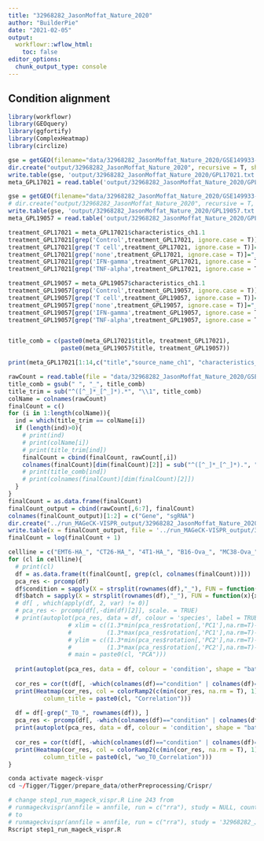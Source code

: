 ```yaml
---
title: "32968282_JasonMoffat_Nature_2020"
author: "BuilderPie"
date: "2021-02-05"
output: 
  workflowr::wflow_html:
    toc: false
editor_options:
  chunk_output_type: console
---
```


## Condition alignment

```r
library(workflowr)
library(GEOquery)
library(ggfortify)
library(ComplexHeatmap)
library(circlize)

gse = getGEO(filename="data/32968282_JasonMoffat_Nature_2020/GSE149933-GPL17021_series_matrix.txt.gz",GSEMatrix=TRUE,getGPL = FALSE)
dir.create("output/32968282_JasonMoffat_Nature_2020", recursive = T, showWarnings = F)
write.table(gse, 'output/32968282_JasonMoffat_Nature_2020/GPL17021.txt', quote = F, sep = '\t', col.names = T)
meta_GPL17021 = read.table('output/32968282_JasonMoffat_Nature_2020/GPL17021.txt', stringsAsFactors = F, sep = '\t', row.names = 1)

gse = getGEO(filename="data/32968282_JasonMoffat_Nature_2020/GSE149933-GPL19057_series_matrix.txt.gz",GSEMatrix=TRUE,getGPL = FALSE)
# dir.create("output/32968282_JasonMoffat_Nature_2020", recursive = T, showWarnings = F)
write.table(gse, 'output/32968282_JasonMoffat_Nature_2020/GPL19057.txt', quote = F, sep = '\t', col.names = T)
meta_GPL19057 = read.table('output/32968282_JasonMoffat_Nature_2020/GPL19057.txt', stringsAsFactors = F, sep = '\t', row.names = 1)

treatment_GPL17021 = meta_GPL17021$characteristics_ch1.1
treatment_GPL17021[grep('Control',treatment_GPL17021, ignore.case = T)]="_Con"
treatment_GPL17021[grep('T cell',treatment_GPL17021, ignore.case = T)]="_T"
treatment_GPL17021[grep('none',treatment_GPL17021, ignore.case = T)]="_none"
treatment_GPL17021[grep('IFN-gamma',treatment_GPL17021, ignore.case = T)]="_IFNg"
treatment_GPL17021[grep('TNF-alpha',treatment_GPL17021, ignore.case = T)]="_TNFa"

treatment_GPL19057 = meta_GPL19057$characteristics_ch1.1
treatment_GPL19057[grep('Control',treatment_GPL19057, ignore.case = T)]="_Con"
treatment_GPL19057[grep('T cell',treatment_GPL19057, ignore.case = T)]="_T"
treatment_GPL19057[grep('none',treatment_GPL19057, ignore.case = T)]="_none"
treatment_GPL19057[grep('IFN-gamma',treatment_GPL19057, ignore.case = T)]="_IFNg"
treatment_GPL19057[grep('TNF-alpha',treatment_GPL19057, ignore.case = T)]="_TNFa"


title_comb = c(paste0(meta_GPL17021$title, treatment_GPL17021), 
               paste0(meta_GPL19057$title, treatment_GPL19057))

print(meta_GPL17021[1:14,c("title","source_name_ch1", "characteristics_ch1.1", "time.point.ch1")])

rawCount = read.table(file = "data/32968282_JasonMoffat_Nature_2020/GSE149933_mTKO_readCounts_4May20.txt", header = T)
title_comb = gsub(" ", "_", title_comb)
title_trim = sub("^([^_]*_[^_]*).*", "\\1", title_comb)
colName = colnames(rawCount)
finalCount = c()
for (i in 1:length(colName)){
  ind = which(title_trim == colName[i])
  if (length(ind)>0){
    # print(ind)
    # print(colName[i])
    # print(title_trim[ind])
    finalCount = cbind(finalCount, rawCount[,i])
    colnames(finalCount)[dim(finalCount)[2]] = sub("^([^_]*_[^_]*).", "", title_comb[ind])
    # print(title_comb[ind])
    # print(colnames(finalCount)[dim(finalCount)[2]])
  }
}
finalCount = as.data.frame(finalCount)
finalCount_output = cbind(rawCount[,6:7], finalCount)
colnames(finalCount_output)[1:2] = c("Gene", "sgRNA")
dir.create("../run_MAGeCK-VISPR_output/32968282_JasonMoffat_Nature_2020", recursive = T, showWarnings = F)
write.table(x = finalCount_output, file = '../run_MAGeCK-VISPR_output/32968282_JasonMoffat_Nature_2020/32968282_JasonMoffat_Nature_2020_rawcount.txt', quote = F, sep = '\t', col.names = T)
finalCount = log(finalCount + 1)

cellline = c("EMT6-HA_", "CT26-HA_", "4T1-HA_", "B16-Ova_", "MC38-Ova_", "Renca-HA_")
for (cl in cellline){
  # print(cl)
  df = as.data.frame(t(finalCount[, grep(cl, colnames(finalCount))]))
  pca_res <- prcomp(df)
  df$condition = sapply(X = strsplit(rownames(df),"_"), FUN = function(x){x[4]})
  df$batch = sapply(X = strsplit(rownames(df),"_"), FUN = function(x){x[3]})
  # df[ , which(apply(df, 2, var) != 0)]
  # pca_res <- prcomp(df[,-dim(df)[2]], scale. = TRUE)
  # print(autoplot(pca_res, data = df, colour = 'species', label = TRUE, label.size = 4, 
                 # xlim = c((1.3*min(pca_res$rotation[,'PC1'],na.rm=T)-0.3*max(min(pca_res$rotation[,'PC1'],na.rm=T))),
                 #          (1.3*max(pca_res$rotation[,'PC1'],na.rm=T)-0.3*min(pca_res$rotation[,'PC1'],na.rm=T))), 
                 # ylim = c((1.3*min(pca_res$rotation[,'PC2'],na.rm=T)-0.3*max(min(pca_res$rotation[,'PC2'],na.rm=T))),
                 #          (1.3*max(pca_res$rotation[,'PC2'],na.rm=T)-0.3*min(pca_res$rotation[,'PC2'],na.rm=T))),
                 # main = paste0(cl, "PCA")))
  
  print(autoplot(pca_res, data = df, colour = 'condition', shape = "batch", size = 5, main = paste0(cl, "PCA")))
  
  cor_res = cor(t(df[, -which(colnames(df)=="condition" | colnames(df)=="batch")]))
  print(Heatmap(cor_res, col = colorRamp2(c(min(cor_res, na.rm = T), 1), c("white", "red")),
          column_title = paste0(cl, "Correlation")))
  
  df = df[-grep("_T0_", rownames(df)), ]
  pca_res <- prcomp(df[, -which(colnames(df)=="condition" | colnames(df)=="batch")])
  print(autoplot(pca_res, data = df, colour = 'condition', shape = "batch", size = 5, main = paste0(cl, "wo_T0")))
  
  cor_res = cor(t(df[, -which(colnames(df)=="condition" | colnames(df)=="batch")]))
  print(Heatmap(cor_res, col = colorRamp2(c(min(cor_res, na.rm = T), 1), c("white", "red")),
          column_title = paste0(cl, "wo_T0_Correlation")))
}

```

```r
conda activate mageck-vispr
cd ~/Tigger/Tigger/prepare_data/otherPreprocessing/Crispr/

# change step1_run_mageck_vispr.R Line 243 from
# runmageckvispr(annfile = annfile, run = c("rra"), study = NULL, countFolder = '/liulab/zzeng/Tigger/static/data/Crispr/rawCount', dryrun = FALSE)
# to
# runmageckvispr(annfile = annfile, run = c("rra"), study = '32968282_JasonMoffat_Nature_2020', countFolder = '/liulab/zzeng/Tigger/static/data/Crispr/rawCount', dryrun = FALSE)
Rscript step1_run_mageck_vispr.R
```